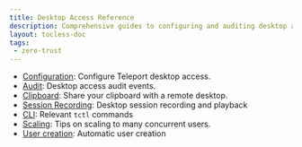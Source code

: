 ```yaml
---
title: Desktop Access Reference
description: Comprehensive guides to configuring and auditing desktop access.
layout: tocless-doc
tags:
 - zero-trust
---
```


- [Configuration](configuration.mdx): Configure Teleport desktop access.
- [Audit](audit.mdx): Desktop access audit events.
- [Clipboard](clipboard.mdx): Share your clipboard with a remote desktop.
- [Session Recording](sessions.mdx): Desktop session recording and playback
- [CLI](cli.mdx): Relevant `tctl` commands
- [Scaling](../../../zero-trust-access/management/operations/scaling.mdx): Tips on scaling to many concurrent users.
- [User creation](user-creation.mdx): Automatic user creation
